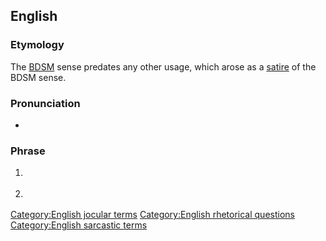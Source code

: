 ==English==

===Etymology===
The [[BDSM]] sense predates any other usage, which arose as a [[satire]] of the BDSM sense.

===Pronunciation===
* {{audio|En-au-who's your daddy.ogg|Audio (AU)|lang=en}}

===Phrase===
{{head|en|phrase|head=[[who]]'s [[your]] [[daddy]]?}}

# {{lb|en|BDSM}} {{non-gloss definition|An assertion that one is the [[master]] in a relationship.}}
# {{lb|en|by extension}} {{non-gloss definition|A humorous and/or sarcastic statement of [[superiority]] over someone else.}}

[[Category:English jocular terms]]
[[Category:English rhetorical questions]]
[[Category:English sarcastic terms]]